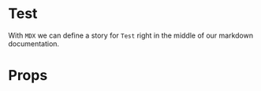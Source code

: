 
<Meta title="Test Stories/MDX" decorators={[withKnobs]} />

# Test

With `MDX` we can define a story for `Test` right in the middle of our
markdown documentation.

<Preview>
	<Story name="Test">
		<Test text={text("text", "Hello world")} onClick={action("Test void event")} />
	</Story>
</Preview>

# Props

<Props of={Test} />
